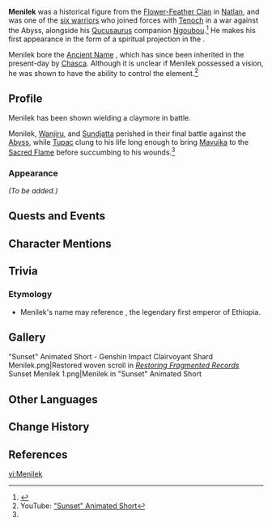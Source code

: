 {{Meta
<!-- Remove this template after adding the missing info -->
|missing_NPC_profile  = yes
}}
{{Character Infobox
|type             = Quest NPC
|image            = NPC Menilek.png
|realname         = <!-- Optional, if different from in-game name -->
|deceased         = Perished during the [[cataclysm]] 500 years ago
|element          = Pyro
|region           = Natlan
|affiliation      = Flower-Feather Clan
|title            = 

|ancestry         = <!-- Clan/family -->
|father           = 
|mother           = 
|spouse           = 
|sibling          = 
|child            = 
|relative         = 

|voiceEN          = [[imdb:nm1960207|Bernardo De Paula]]<ref>YouTube: [https://youtu.be/aGtkhL8gDYE "Sunset" Animated Short] (Video Description)</ref>
|voiceCN          = [https://zh.moegirl.org.cn/zh/刘飞 Liu Fei ({{zh|刘飞}})]<ref>bilibili: [https://www.bilibili.com/video/BV1mtCNY3EiH/ {{zh|《原神》动画短片&mdash;&mdash;「黄昏」}}] (Video Description)</ref>
|voiceJP          = {{w|ja:谷内健|Yanai Ken ({{ja|谷内健}})}}<ref>YouTube: [https://youtu.be/Iw_QLnN2GhU {{ja|【原神】ショートアニメ「黄昏」}}] (Video Description)</ref>
|voiceKR          = [https://namu.wiki/w/박민기(성우) Park Min-gi ({{ko|박민기}})]<ref name="TS">YouTube: [https://youtu.be/ioW_Yp9elJk {{ko|단편 애니메이션-「황혼」}}] (Video Description)</ref>
}}
'''Menilek''' was a historical figure from the [[Flower-Feather Clan]] in [[Natlan]], and was one of the [[Heroes of Natlan|six warriors]] who joined forces with [[Tenoch]] in a war against the Abyss, alongside his [[Qucusaurus]] companion [[Holawaqa Ngoubou|Ngoubou]].<ref>{{Ref/Weapon|Talking Stick}}</ref> He makes his first appearance in the form of a spiritual projection in the {{Quest|Despair Engulfs the Heavens}}.

Menilek bore the [[Ancient Name]] {{Ancient Name|VK|'''Vuka'''|bearer=1}}, which has since been inherited in the present-day by [[Chasca]]. Although it is unclear if Menilek possessed a vision, he was shown to have the ability to control the {{Pyro}} element.<ref name="Sunset">YouTube: [https://youtu.be/aGtkhL8gDYE "Sunset" Animated Short]</ref>

==Profile==
Menilek has been shown wielding a claymore in battle.

Menilek, [[Wanjiru]], and [[Sundjatta]] perished in their final battle against the [[Abyss]], while [[Tupac]] clung to his life long enough to bring [[Mavuika]] to the [[Sacred Flame]] before succumbing to his wounds.<ref name="Sunset" />

===Appearance===
<!--Keep appearance section short and concise. Limit to 2 paragraphs with 3-4 sentences each.-->
''(To be added.)''

==Quests and Events==
{{Quests and Events}}

==Character Mentions==
{{Character Mentions}}

==Trivia==
===Etymology===
* Menilek's name may reference {{w|Menilek I}}, the legendary first emperor of Ethiopia.

==Gallery==
<gallery>
"Sunset" Animated Short - Genshin Impact
Clairvoyant Shard Menilek.png|Restored woven scroll in ''[[Iktomi Spiritseeking Scrolls/Restoring Fragmented Records|Restoring Fragmented Records]]''
Sunset Menilek 1.png|Menilek in "Sunset" Animated Short
</gallery>

==Other Languages==
{{Other Languages|default_hidden=1
|en      = Menilek
|zhs     = 孟尼力克
|zhs_rm  = Mèngnílìkè
|zht     = 孟尼力克
|zht_rm  = Mèngnílìkè
|ja      = メネリク
|ja_rm   = Meneriku
|ko      = 메넬리크
|es      = Menilek
|fr      = Menilek
|ru      = Менелик
|th      = Menilek
|vi      = Menilek
|de      = Menilek
|id      = Menilek
|pt      = Menilek
|tr      = Menilek
|it      = Menilek
}}

==Change History==
{{Change History|5.1|introduced=4.0}}

==References==
{{Reflist}}

[[vi:Menilek]]